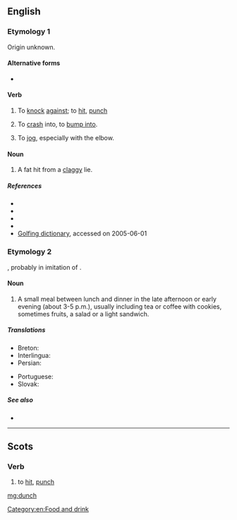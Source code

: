 {{also|Dunch}}
==English==

===Etymology 1===
Origin unknown.

====Alternative forms====
* {{l|en|dunsh}} {{qualifier|Geordie}}

====Verb====
{{en-verb|dunches|dunching|pres_ptc2=dunchin|dunched|dunched}}

# {{lb|en|Geordie}} To [[knock]] [[against]]; to [[hit]], [[punch]]
# {{lb|en|Geordie}} To [[crash]] into, to [[bump into]].
# {{lb|en|British}} To [[jog]], especially with the elbow.

====Noun====
{{en-noun|-}}

# {{lb|en|golf}} A fat hit from a [[claggy]] lie.

=====References=====
* {{R:New Geordie Dictionary 1987}}
* {{R:Palgrave}}
* {{R:Dobson & Irwin Newcastle 1970}}
* {{R:Northumberland 1880}}
* [http://www.worldgolf.com/wglibrary/reference/dictionary/dpage.html Golfing dictionary], accessed on 2005-06-01

===Etymology 2===
{{blend|lunch|dinner|lang=en}}, probably in imitation of {{m|en|brunch}}.

====Noun====
{{en-noun|-}}

# A small meal between lunch and dinner in the late afternoon or early evening (about 3-5 p.m.), usually including tea or coffee with cookies, sometimes fruits, a salad or a light sandwich.
#: {{ux|en|For tomorrow, I have already scheduled lunch and dinner with my colleagues. Let's have a '''dunch''' together.}}

=====Translations=====
{{trans-top|small meal between lunch and dinner}}
* Breton: {{t+|br|adverenn|f}}
* Interlingua: {{t|ia|merenda}}
* Persian: {{t+|fa|عصرانه|tr=asraneh}}
{{trans-mid}}
* Portuguese: {{t+|pt|merenda|f}}
* Slovak: {{t|sk|olovrant|m}}
{{trans-bottom}}

=====See also=====
* {{l|en|food}}

[[Category:en:Food and drink]]

----

==Scots==

===Verb===
{{sco-verb|dunches|dunchin|duncht|duncht}}

# to [[hit]], [[punch]]

[[mg:dunch]]